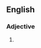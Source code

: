 {{also|non-tropical}}
==English==

===Adjective===
{{en-adj}}

# {{alternative form of|non-tropical|lang=en}}